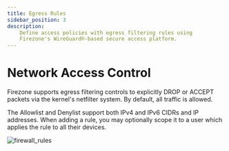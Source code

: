 ```yaml
---
title: Egress Rules
sidebar_position: 3
description:
    Define access policies with egress filtering rules using
    Firezone's WireGuard®-based secure access platform.
---
```


# Network Access Control

Firezone supports egress filtering controls to explicitly DROP or ACCEPT packets
via the kernel's netfilter system. By default, all traffic is allowed.

The Allowlist and Denylist support both IPv4 and IPv6 CIDRs and IP addresses.
When adding a rule, you may optionally scope it to a user which applies the
rule to all their devices.

![firewall_rules](https://user-images.githubusercontent.com/69542737/177398544-89df7f6b-9296-4c11-ba6a-e95c72f853b7.png)
